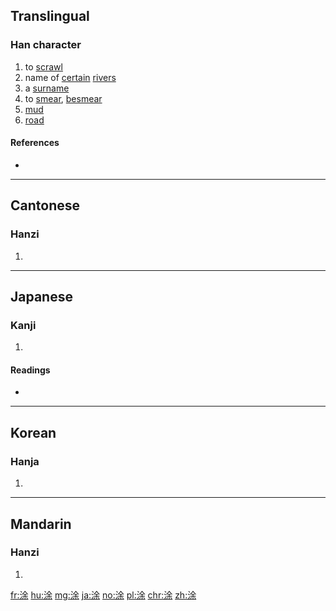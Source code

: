 {{also|塗|凃}}
==Translingual==

===Han character===
{{Han char|rn=85|rad=水|as=07|sn=10|four=38194|canj=EOMD|ids=⿰氵余}}

# to [[scrawl]]
# name of [[certain]] [[river]]s
# a [[surname]]
# to [[smear]], [[besmear]]
# [[mud]]
# [[road]]

====References====
* {{Han ref|kx=0625.290|dkj=17518|dj=1027.110|hdz=31628.120|uh=6D82|ud=28034|bh=D25C|bd=53852}}

----

==Cantonese==

===Hanzi===
{{yue-hanzi|jyut=|y=tou4|tra=塗}}

# {{defn|lang=yue|sort=水07}}

----

==Japanese==

===Kanji===
{{ja-kanji|grade=|rs=水07}}

# {{defn|lang=ja|sort=水07}}

====Readings====
* {{ja-readings|on=[[と]] (to), [[ず]] (zu), [[ちょ]] (cho), [[じょ]] (jo)|kun=[[みち]] (michi)}}

----

==Korean==

===Hanja===
{{ko-hanja|hangeul=도|eumhun=|rv=do|mr=to|y=to}}

# {{defn|lang=ko|sort=水07}}

----

==Mandarin==

===Hanzi===
{{cmn-hanzi|tra=塗|pin=[[tú]] ([[tu2]])|wg=t'u<sup>2</sup>}}

# {{defn|lang=cmn|sort=水07}}

[[fr:涂]]
[[hu:涂]]
[[mg:涂]]
[[ja:涂]]
[[no:涂]]
[[pl:涂]]
[[chr:涂]]
[[zh:涂]]
